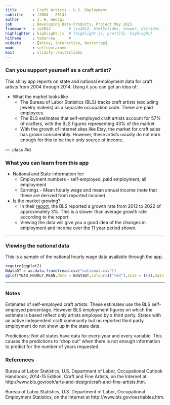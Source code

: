 ```yaml
---
title       : Craft Artists - U.S. Employment
subtitle    : (2004 - 2014)
author      : J. H. Georgi
job         : Developing Data Products, Project May 2015
framework   : io2012        # {io2012, html5slides, shower, dzslides, ...}
highlighter : highlight.js  # {highlight.js, prettify, highlight}
hitheme     : tomorrow      # 
widgets     : [shiny, interactive, bootstrap]
mode        : selfcontained 
knit        : slidify::knit2slides
---
```


### Can you support yourself as a craft artist?

This shiny app reports on state and national employment data for craft artists from 2004 through 2014. Using it you can get an idea of:

* What the market looks like
     + The Bureau of Labor Statistics (BLS) tracks craft artists (excluding jewelry makers) as a separate occupation code. These are paid employees. 
     + The BLS estimates that self-employed craft artists account for 57% of crafters, with the BLS figures representing 43% of the market. 
     + With the growth of internet sites like Etsy, the market for craft sales has grown considerably. However, these artists usually do not earn enough for this to be their only source of income.

--- .class #id


### What you can learn from this app

* National and State information for:
     * Employment numbers - self-employed, paid employment, all employment
     * Earnings - Mean hourly wage and mean annual income (note that these are derived from reported income)
     
* Is the market growing?
     * In their [report](http://www.bls.gov/ooh/arts-and-design/craft-and-fine-artists.htm), the BLS reported a growth rate from 2012 to 2022 of approximately 3%. This is a slower than average growth rate according to the report.
     * Viewing the data will give you a good idea of the changes in employment and income over the 11 year period shown.


--- 

### Viewing the national data 

This is a sample of the national hourly wage data available through the app.



```r
require(ggplot2)
NdataDT = as.data.frame(read.csv("national.csv"))
qplot(YEAR,HOURLY_MEAN,data = NdataDT,colour=I("red"),size = I(4),main = "National Data",xlab="Year",ylab = "Hourly Mean Wage")

```

---

### Notes

Estimates of self-employed craft artists: These estimates use the BLS self-employed percentage. However BLS employment figures on which the estimate is based reflect only artists employed by a third party. States with an active independent craft community but no reported third party employment do not show up in the state data. 

Predictions: Not all states have data for every year and every variable. This causes the predictions to "drop out" when there is not enough information to predict for the number of years requested.

### References

Bureau of Labor Statistics, U.S. Department of Labor, Occupational Outlook Handbook, 2014-15 Edition, Craft and Fine Artists,
on the Internet at http://www.bls.gov/ooh/arts-and-design/craft-and-fine-artists.htm.

Bureau of Labor Statistics, U.S. Department of Labor, Occupational Employment Statistics, on the Internet at http://www.bls.gov/oes/tables.htm.





